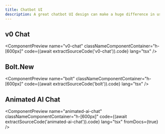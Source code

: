 ```yaml
---
title: Chatbot UI
description: A great chatbot UI design can make a huge difference in user engagement and satisfaction. Here are some of the best chatbot UI designs to inspire you.
---
```



## v0 Chat

<ComponentPreview
  name="v0-chat"
  classNameComponentContainer="h-[600px]"
  code={(await extractSourceCode('v0-chat')).code}
  lang="tsx"
/>

## Bolt.New

<ComponentPreview
  name="bolt"
  classNameComponentContainer="h-[600px]"
  code={(await extractSourceCode('bolt')).code}
  lang="tsx"
/>

## Animated AI Chat

<ComponentPreview
  name="animated-ai-chat"
  classNameComponentContainer="h-[600px]"
  code={(await extractSourceCode('animated-ai-chat')).code}
  lang="tsx"
  fromDocs={true}
/>
